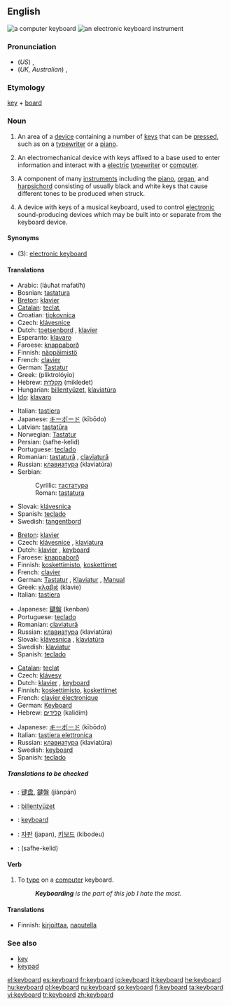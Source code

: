 {{wikipediadab}}
==English==

[[Image:Swedish keyboard 20050614.jpg|thumb|a computer keyboard]]
[[Image:YamahaKeyboard.jpg|thumb|an electronic keyboard instrument]]

===Pronunciation===
*(''US'') {{IPA|/kiˈbɔrd/}}, {{SAMPA|/ki"bOrd/}}
*(''UK, Australian'') {{IPA|/ˈkiːbɔːd/}}, {{SAMPA|/"kibO:d/}}

===Etymology===
[[key]] + [[board]]

===Noun===
{{en-noun}}

# An area of a [[device]] containing a number of [[key]]s that can be [[press]]ed, such as on a [[typewriter]] or a [[piano]].
# {{computing}} An electromechanical device with keys affixed to a base used to enter information and interact with a [[electric]] [[typewriter]] or [[computer]].
# {{musici}} A component of many [[instruments]] including the [[piano]], [[organ]], and [[harpsichord]] consisting of usually black and white keys that cause different tones to be produced when struck.
# {{music}} A device with keys of a musical keyboard, used to control [[electronic]] sound-producing devices which may be built into or separate from the keyboard device.

====Synonyms====
*(3): [[electronic keyboard]]

====Translations====
{{trans-top|device for entering information into a computer etc.}}
*Arabic: {{ARchar|[[لوحة مفاتيح]]}} (láuħat mafatíħ) {{f}}
*Bosnian: [[tastatura#Bosnian|tastatura]] {{f}}
*[[Breton]]: [[klavier#Breton|klavier]]  {{m}}
*[[Catalan]]: [[teclat]], {{m}}
*Croatian: [[tipkovnica]] {{f}}
*Czech: [[klávesnice]] {{f}}
*Dutch: [[toetsenbord]] {{n}}, [[klavier]] {{n}}
*Esperanto: [[klavaro]]
*Faroese: [[knappaborð]] {{n}}
*Finnish: [[näppäimistö]]
*French: [[clavier]] {{m}}
*German: [[Tastatur]] {{f}}
*Greek: {{t|el|πληκτρολόγιο|n}} (pliktrolóyio)
*Hebrew: [[מקלדת]] (mikledet) {{f}}
*Hungarian: [[billentyűzet]], [[klaviatúra]]
*[[Ido]]: [[klavaro]]
{{trans-mid}}
*Italian: [[tastiera]] {{f}}
*Japanese: [[キーボード]] (kībōdo)
*Latvian: [[tastatūra]]
*Norwegian: [[Tastatur]] {{n}}
*Persian: {{FAchar|[[صفحه کلید]]}} (safhe-kelid)
*Portuguese: [[teclado]] {{m}}
*Romanian: [[tastatură]] {{f}}, [[claviatură]] {{f}}
*Russian: [[клавиатура]] (klaviatúra) {{f}}
*Serbian:
*:Cyrillic: [[тастатура#Serbian|тастатура]] {{f}}
*:Roman: [[tastatura#Serbian|tastatura]] {{f}}
*Slovak: [[klávesnica]] {{f}}
*Spanish: [[teclado]] {{m}}
*Swedish: [[tangentbord]] {{n}}
{{trans-bottom}}

{{trans-top|a component of many instruments}}
*[[Breton]]: [[klavier#Breton|klavier]]  {{m}}
*Czech: [[klávesnice]] {{f}}, [[klaviatura]] {{f}}
*Dutch: [[klavier]] {{n}}, [[#Dutch|keyboard]] {{n}}
*Faroese: [[knappaborð]] {{n}}
*Finnish: [[koskettimisto]], [[koskettimet]]
*French: [[clavier]] {{m}}
*German: [[Tastatur]] {{f}}, [[Klaviatur]] {{f}}, [[Manual]] {{n}}
*Greek: [[κλαβιέ]] (klavie) {{n}}
*Italian: [[tastiera]] {{f}}
{{trans-mid}}
*Japanese: [[鍵盤]] (kenban)
*Portuguese: [[teclado]] {{m}}
*Romanian: [[claviatură]] {{f}}
*Russian: [[клавиатура]] (klaviatúra) {{f}}
*Slovak: [[klávesnica]]  {{f}}, [[klaviatúra]] {{f}}
*Swedish: [[klaviatur]] {{n}}
*Spanish: [[teclado]] {{m}}
{{trans-bottom}}

{{trans-top|a device with keys of a musical keyboard}}
*[[Catalan]]: [[teclat]]
*Czech: [[klávesy]] {{p}}
*Dutch: [[klavier]] {{n}}, [[#Dutch|keyboard]] {{n}}
*Finnish: [[koskettimisto]], [[koskettimet]]
*French: [[clavier électronique]]
*German: [[Keyboard]] {{n}}
*Hebrew: [[קלידים]] (kalidím) {{m}} {{p}}
{{trans-mid}}
*Japanese: [[キーボード]] (kībōdo)
*Italian: [[tastiera elettronica]]
*Russian: [[клавиатура]] (klaviatúra) {{f}}
*Swedish: [[keyboard#Swedish|keyboard]] {{n}}
*Spanish: [[teclado]] {{m}}
{{trans-bottom}}

=====Translations to be checked=====
{{checktrans}}
*{{ttbc|Chinese}}: [[键盘]], [[鍵盤]] (jiànpán)
*{{ttbc|Hungarian}}: [[billentyüzet]]
*{{ttbc|Indonesian}}: [[keyboard#Indonesian|keyboard]]
*{{ttbc|Korean}}: [[자판]] (japan), [[키보드]] (kibodeu)
*{{ttbc|Persian}}: {{FAchar|[[صفحه کلید]]}} (safhe-kelid)

====Verb====
{{en-verb}}

# {{intransitive}} To [[type]] on a [[computer]] keyboard.
#: '' '''Keyboarding''' is the part of this job I hate the most.''

====Translations====
{{trans-top|to type in}}
*Finnish: [[kirjoittaa]], [[naputella]]
{{trans-bottom}}

===See also===
*[[key]]
*[[keypad]]

[[el:keyboard]]
[[es:keyboard]]
[[fr:keyboard]]
[[io:keyboard]]
[[it:keyboard]]
[[he:keyboard]]
[[hu:keyboard]]
[[pl:keyboard]]
[[ru:keyboard]]
[[so:keyboard]]
[[fi:keyboard]]
[[ta:keyboard]]
[[vi:keyboard]]
[[tr:keyboard]]
[[zh:keyboard]]